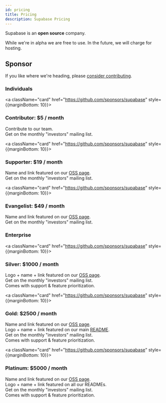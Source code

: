 ```yaml
---
id: pricing
title: Pricing
description: Supabase Pricing
---
```


Supabase is an **open source** company.

While we're in alpha we are free to use. In the future, we will charge for hosting. 


## Sponsor

If you like where we're heading, please [consider contributing](https://github.com/sponsors/supabase).


### Individuals

<a className="card" href="https://github.com/sponsors/supabase" style={{marginBottom: 10}}>
    <div className="card__body">
        <h3>Contributor: $5 / month</h3>
        <p>Contribute to our team.<br />Get on the monthly "investors" mailing list.</p>
    </div>
</a>
<a className="card" href="https://github.com/sponsors/supabase" style={{marginBottom: 10}}>
    <div className="card__body">
        <h3>Supporter: $19 / month</h3>
        <p>Name and link featured on our <a href="https://supabase.io/oss/">OSS page</a>.<br />Get on the monthly "investors" mailing list.</p>
    </div>
</a>
<a className="card" href="https://github.com/sponsors/supabase" style={{marginBottom: 10}}>
    <div className="card__body">
        <h3>Evangelist: $49 / month</h3>
        <p>Name and link featured on our <a href="https://supabase.io/oss/">OSS page</a>.<br />Get on the monthly "investors" mailing list.</p>
    </div>
</a>


### Enterprise

<a className="card" href="https://github.com/sponsors/supabase" style={{marginBottom: 10}}>
    <div className="card__body">
        <h3>Silver: $1000 / month</h3>
        <p>Logo + name + link featured on our <a href="https://supabase.io/oss/">OSS page</a>.<br />Get on the monthly "investors" mailing list.<br />Comes with support & feature prioritization.</p>
    </div>
</a>
<a className="card" href="https://github.com/sponsors/supabase" style={{marginBottom: 10}}>
    <div className="card__body">
        <h3>Gold: $2500 / month</h3>
        <p>Name and link featured on our <a href="https://supabase.io/oss/">OSS page</a>.<br />Logo + name + link featured on our main <a href="https://github.com/supabase/supabase">README</a>.<br />Get on the monthly "investors" mailing list.<br />Comes with support & feature prioritization.</p>
    </div>
</a>
<a className="card" href="https://github.com/sponsors/supabase" style={{marginBottom: 10}}>
    <div className="card__body">
        <h3>Platinum: $5000 / month</h3>
        <p>Name and link featured on our <a href="https://supabase.io/oss/">OSS page</a>.<br />Logo + name + link featured on all our READMEs.<br />Get on the monthly "investors" mailing list.<br />Comes with support & feature prioritization.</p>
    </div>
</a>


